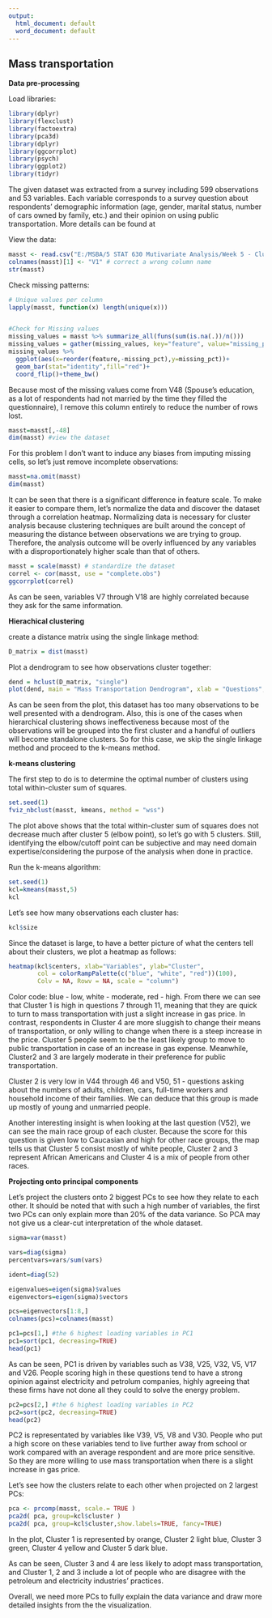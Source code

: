 ---
output:
  html_document: default
  word_document: default
---
Mass transportation
-----
**Data pre-processing**

Load libraries:
```{r include=FALSE}
library(dplyr)
library(flexclust)
library(factoextra)
library(pca3d)
library(dplyr)
library(ggcorrplot)
library(psych)
library(ggplot2)
library(tidyr)
```

The given dataset was extracted from a survey including 599 observations and 53 variables. Each variable corresponds to a survey question about respondents' demographic information (age, gender, marital status, number of cars owned by family, etc.) and their opinion on using public transportation. More details can be found at 

View the data: 

```{r}
masst <- read.csv("E:/MSBA/5 STAT 630 Mutivariate Analysis/Week 5 - Cluster Analysis/Homework/masst.csv", header=TRUE)
colnames(masst)[1] <- "V1" # correct a wrong column name
str(masst)
```

Check missing patterns:

```{r}
# Unique values per column
lapply(masst, function(x) length(unique(x))) 


#Check for Missing values
missing_values = masst %>% summarize_all(funs(sum(is.na(.))/n()))
missing_values = gather(missing_values, key="feature", value="missing_pct")
missing_values %>% 
  ggplot(aes(x=reorder(feature,-missing_pct),y=missing_pct))+
  geom_bar(stat="identity",fill="red")+
  coord_flip()+theme_bw()
```

Because most of the missing values come from V48 (Spouse's education, as a lot of respondents had not married by the time they filled the questionnaire), I remove this column entirely to reduce the number of rows lost. 

```{r}
masst=masst[,-48]
dim(masst) #view the dataset
```

For this problem I don't want to induce any biases from imputing missing cells, so let's just remove incomplete observations:

```{r cache = TRUE}
masst=na.omit(masst)
dim(masst)
```

It can be seen that there is a significant difference in feature scale. To make it easier to compare them, let's normalize the data and discover the dataset through a correlation heatmap. Normalizing data is necessary for cluster analysis because clustering techniques are built around the concept of measuring the distance between observations we are trying to group. Therefore, the analysis outcome will be overly influenced by any variables with a disproportionately higher scale than that of others. 

```{r cache = TRUE}
masst = scale(masst) # standardize the dataset
correl <- cor(masst, use = "complete.obs")
ggcorrplot(correl)
```

As can be seen, variables V7 through V18 are highly correlated because they ask for the same information. 

**Hierachical clustering**

create a distance matrix using the single linkage method: 

```{r cache = TRUE}
D_matrix = dist(masst)
```

Plot a dendrogram to see how observations cluster together: 

```{r cache = TRUE}
dend = hclust(D_matrix, "single")
plot(dend, main = "Mass Transportation Dendrogram", xlab = "Questions", ylab = "Distance")
```

As can be seen from the plot, this dataset has too many observations to be well presented with a dendrogram. Also, this is one of the cases when hierarchical clustering shows ineffectiveness because most of the observations will be grouped into the first cluster and a handful of outliers will become standalone clusters. So for this case, we skip the single linkage method and proceed to the k-means method. 

**k-means clustering**

The first step to do is to determine the optimal number of clusters using total within-cluster sum of squares. 

```{r}
set.seed(1)
fviz_nbclust(masst, kmeans, method = "wss")
```

The plot above shows that the total within-cluster sum of squares does not decrease much after cluster 5 (elbow point), so let's go with 5 clusters. Still, identifying the elbow/cutoff point can be subjective and may need domain expertise/considering the purpose of the analysis when done in practice.  

Run the k-means algorithm: 

```{r}
set.seed(1)
kcl=kmeans(masst,5)
kcl
```

Let's see how many observations each cluster has: 

```{r}
kcl$size
```

Since the dataset is large, to have a better picture of what the centers tell about their clusters, we plot a heatmap as follows: 

```{r}
heatmap(kcl$centers, xlab="Variables", ylab="Cluster",
        col = colorRampPalette(c("blue", "white", "red"))(100),
        Colv = NA, Rowv = NA, scale = "column")
```

Color code: blue - low, white - moderate, red - high. From there we can see that Cluster 1 is high in questions 7 through 11, meaning that they are quick to turn to mass transportation with just a slight increase in gas price. In contrast, respondents in Cluster 4 are more sluggish to change their means of transportation, or only willing to change when there is a steep increase in the price. Cluster 5 people seem to be the least likely group to move to public transportation in case of an increase in gas expense. Meanwhile, Cluster2 and 3 are largely moderate in their preference for public transportation. 

Cluster 2 is very low in V44 through 46 and V50, 51 - questions asking about the numbers of adults, children, cars, full-time workers and household income of their families. We can deduce that this group is made up mostly of young and unmarried people. 

Another interesting insight is when looking at the last question (V52), we can see the main race group of each cluster. Because the score for this question is given low to Caucasian and high for other race groups, the map tells us that Cluster 5 consist mostly of white people, Cluster 2 and 3 represent African Americans and Cluster 4 is a mix of people from other races. 

**Projecting onto principal components**

Let's project the clusters onto 2 biggest PCs to see how they relate to each other. It should be noted that with such a high number of variables, the first two PCs can only explain more than 20% of the data variance. So PCA may not give us a clear-cut interpretation of the whole dataset.  

```{r cache = TRUE}
sigma=var(masst)

vars=diag(sigma)
percentvars=vars/sum(vars)

ident=diag(52)

eigenvalues=eigen(sigma)$values
eigenvectors=eigen(sigma)$vectors

pcs=eigenvectors[1:8,]
colnames(pcs)=colnames(masst)

pc1=pcs[1,] #the 6 highest loading variables in PC1 
pc1=sort(pc1, decreasing=TRUE)
head(pc1)
```

As can be seen, PC1 is driven by variables such as V38, V25, V32, V5, V17 and V26. People scoring high in these questions tend to have a strong opinion against electricity and petrolum companies, highly agreeing that these firms have not done all they could to solve the energy problem.  

```{r cache = TRUE}
pc2=pcs[2,] #the 6 highest loading variables in PC2
pc2=sort(pc2, decreasing=TRUE)
head(pc2)
```

PC2 is representated by variables like V39, V5, V8 and V30. People who put a high score on these variables tend to live further away from school or work compared with an average respondent and are more price sensitive. So they are more willing to use mass transportation when there is a slight increase in gas price. 

Let's see how the clusters relate to each other when projected on 2 largest PCs:

```{r}
pca <- prcomp(masst, scale.= TRUE )
pca2d( pca, group=kcl$cluster )
pca2d( pca, group=kcl$cluster,show.labels=TRUE, fancy=TRUE)
```

In the plot, Cluster 1 is represented by orange, Cluster 2 light blue, Cluster 3 green, Cluster 4 yellow and Cluster 5 dark blue. 

As can be seen, Cluster 3 and 4 are less likely to adopt mass transportation, and Cluster 1, 2 and 3 include a lot of people who are disagree with the petroleum and electricity industries' practices. 

Overall, we need more PCs to fully explain the data variance and draw more detailed insights from the the visualization. 

